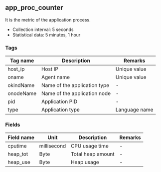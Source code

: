 ## app_proc_counter

It is the metric of the application process.

- Collection interval: 5 seconds
- Statistical data: 5 minutes, 1 hour

### Tags

| Tag name  | Description                  | Remarks       |
| --------- | ---------------------------- | ------------- |
| host_ip   | Host IP                      | Unique value  |
| oname     | Agent name                   | Unique value  |
| okindName | Name of the application type | -             |
| onodeName | Name of the application node | -             |
| pid       | Application PID              | -             |
| type      | Application type             | Language name |

### Fields

| Field name | Unit        | Description       | Remarks |
| ---------- | ----------- | ----------------- | ------- |
| cputime    | millisecond | CPU usage time    | -       |
| heap_tot   | Byte        | Total heap amount | -       |
| heap_use   | Byte        | Heap usage        | -       |
